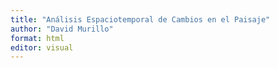 ---
title: "Análisis Espaciotemporal de Cambios en el Paisaje"
author: "David Murillo"
format: html
editor: visual
---


